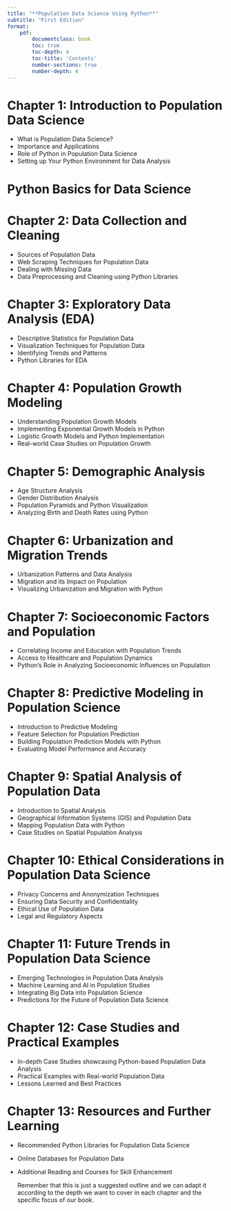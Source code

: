 ```yaml
---
title: "**Population Data Science Using Python**"
subtitle: "First Edition"
format: 
    pdf:
        documentclass: book
        toc: true
        toc-depth: 4
        toc-title: 'Contents'
        number-sections: true
        number-depth: 4
---
```


# **Chapter 1: Introduction to Population Data Science**

- What is Population Data Science?
- Importance and Applications
- Role of Python in Population Data Science
- Setting up Your Python Environment for Data Analysis

# **Python Basics for Data Science**

# **Chapter 2: Data Collection and Cleaning**

- Sources of Population Data
- Web Scraping Techniques for Population Data
- Dealing with Missing Data
- Data Preprocessing and Cleaning using Python Libraries
  
# **Chapter 3: Exploratory Data Analysis (EDA)**

- Descriptive Statistics for Population Data
- Visualization Techniques for Population Data
- Identifying Trends and Patterns
- Python Libraries for EDA
  
# **Chapter 4: Population Growth Modeling**

- Understanding Population Growth Models
- Implementing Exponential Growth Models in Python
- Logistic Growth Models and Python Implementation
- Real-world Case Studies on Population Growth
  
# **Chapter 5: Demographic Analysis**

- Age Structure Analysis
- Gender Distribution Analysis
- Population Pyramids and Python Visualization
- Analyzing Birth and Death Rates using Python
  
# **Chapter 6: Urbanization and Migration Trends**

- Urbanization Patterns and Data Analysis
- Migration and its Impact on Population
- Visualizing Urbanization and Migration with Python
  
# **Chapter 7: Socioeconomic Factors and Population**

- Correlating Income and Education with Population Trends
- Access to Healthcare and Population Dynamics
- Python's Role in Analyzing Socioeconomic Influences on Population
  
# **Chapter 8: Predictive Modeling in Population Science**

- Introduction to Predictive Modeling
- Feature Selection for Population Prediction
- Building Population Prediction Models with Python
- Evaluating Model Performance and Accuracy
  
# **Chapter 9: Spatial Analysis of Population Data**

- Introduction to Spatial Analysis
- Geographical Information Systems (GIS) and Population Data
- Mapping Population Data with Python
- Case Studies on Spatial Population Analysis
  
# **Chapter 10: Ethical Considerations in Population Data Science**

- Privacy Concerns and Anonymization Techniques
- Ensuring Data Security and Confidentiality
- Ethical Use of Population Data
- Legal and Regulatory Aspects
  
# **Chapter 11: Future Trends in Population Data Science**

- Emerging Technologies in Population Data Analysis
- Machine Learning and AI in Population Studies
- Integrating Big Data into Population Science
- Predictions for the Future of Population Data Science
  
# **Chapter 12: Case Studies and Practical Examples**

- In-depth Case Studies showcasing Python-based Population Data Analysis
- Practical Examples with Real-world Population Data
- Lessons Learned and Best Practices
  
# **Chapter 13: Resources and Further Learning**

- Recommended Python Libraries for Population Data Science
- Online Databases for Population Data
- Additional Reading and Courses for Skill Enhancement


  Remember that this is just a suggested outline and we can adapt it according to the depth we want to cover in each chapter and the specific focus of our book.